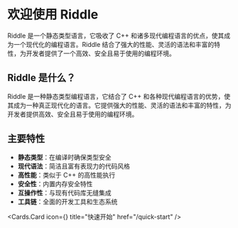# 欢迎使用 Riddle

Riddle 是一个静态类型语言，它吸收了 C++ 和诸多现代编程语言的优点，使其成为一个现代化的编程语言。Riddle 结合了强大的性能、灵活的语法和丰富的特性，为开发者提供了一个高效、安全且易于使用的编程环境。

## Riddle 是什么？

Riddle 是一种静态类型编程语言，它结合了 C++ 和各种现代编程语言的优势，使其成为一种真正现代化的语言。它提供强大的性能、灵活的语法和丰富的特性，为开发者提供高效、安全且易于使用的编程环境。

## 主要特性

- **静态类型**：在编译时确保类型安全
- **现代语法**：简洁且富有表现力的代码风格
- **高性能**：类似于 C++ 的高性能执行
- **安全性**：内置内存安全特性
- **互操作性**：与现有代码库无缝集成
- **工具链**：全面的开发工具和生态系统


<Cards.Card
    icon={<GitHubIcon />}
    title="快速开始"
    href="/quick-start"
/>